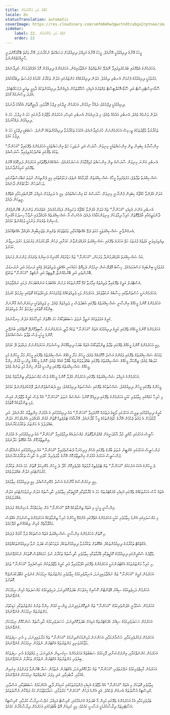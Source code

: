 ```yaml
---
title: ރުޖޫޢަ އަދި ތަކުރާރުވުން
locale: dv
statusTranslation: automatic
coverImage: https://res.cloudinary.com/xmfm6mhw3gwctndtcubgx2rptnae/image/upload/v1741354419/small_cover_la_gran_rebelion_28716e29d2.webp
sidebar:
    label: 22. ރުޖޫޢަ އަދި ތަކުރާރުވުން
    order: 22
---
```

މީހަކު އޭނާގެ ދިރިއުޅުމަކީ އޭނާއެވެ. މީހަކު އޭނާގެ އަމިއްލަ ދިރިއުޅުމަށް މަސައްކަތް ނުކުރާނަމަ، އޭނާ ވަގުތު ބޭކާރުކޮށްލަނީ ހާނީއްކަވެގެންނެވެ.

އަހަރެމެންގެ އެތެރޭގައި ބަރުކުރެވިފައިވާ ނޭދެވޭ ކަންތައްތައް ނައްތާލައިގެން، އަހަރެމެންގެ ދިރިއުޅުން މޮޅު އުފެއްދުމަކަށް ހެދިދާނެއެވެ.

މަރުވުމަކީ ދިރިއުޅުމުގެ ފެށުމަށް އެނބުރި ދިއުމެވެ. އަލުން ދިރިއުޅުމެއްގެ މަންޒަރުގައި އަލުން ތަކުރާރު ކުރުމުގެ ފުރުސަތު ލިބުމާއެކުއެވެ.

ސޫޑޯ-އިސްޓެރިސްޓް އަދި ސޫޑޯ-އޮކަލްޓިސްޓް ވައްތަރުގެ އެކިއެކި ސްކޫލްތަކުން ދެމިގެންދާ ދިރިއުޅުންތަކުގެ ދާއިމީ ތިއަރީ ދަމަހައްޓައެވެ. އެފަދަ ވިސްނުމެއް ގޯހެވެ.

ދިރިއުޅުމަކީ ފިލްމެކެވެ؛ ދައްކާ ނިމުމުން، އަހަރެމެން ރީލްގައި ފިލްމު އޮޅާލައި، ދާއިމީގޮތަށް އެއާއެކު ދާނަމެވެ.

އަލުން ވަނުމެއް ވެއެވެ، އެނބުރި އައުމެއް ވެއެވެ؛ މި ދުނިޔެއަށް އެނބުރި އައިސް، އަހަރެމެން ވުޖޫދުގެ ދާނުގައި ހަމަ އެ ފިލްމު، ހަމަ އެ ދިރިއުޅުން ދައްކާނަމެވެ.

ތަކުރާރުވާ ވުޖޫދުތަކުގެ ތީސިސް އަހަރެމެންނަށް ހުށަހެޅިދާނެއެވެ؛ އެކަމަކު ތަކުރާރުވާ ދިރިއުޅުންތަކެއް ނޫނެވެ. ސަބަބަކީ ފިލްމަކީ ހަމަ އެ ފިލްމު ކަމެވެ.

އިންސާނާގެ ކިބައިން ތިން އިންސައްތައަކީ މިނިވަން ސާރަސް އަދި ނުވަދިހަ ހަތް އިންސައްތައަކީ އަހަރެމެންގެ ތެރޭގައިވާ "އަހަންނާ" ތަކުގެ ތެރޭގައި ބަންދުކުރެވިފައިވާ ސާރަސްއެވެ.

އެނބުރި އަންނަ މިނިވަން ސާރަސްގެ ތިން އިންސައްތަ މުޅިމޭވާއަށް އަސަރުކުރެއެވެ؛ ޝައްކެއްނެތްގޮތުގައި އަހަރެމެން ދަރިކޮޅުގެ އޮށުގެ ތެރޭގައި ކުރިއަށްދާނަމެވެ.

ޝަޚްސިއްޔަތު ތަފާތެވެ؛ މަރުވެފައިވާ މީހާގެ ޝަޚްސިއްޔަތަށް މާދަމާއެއް ނެތެވެ؛ ފަހުވަގުތުގައި މިއީ ޕެންތިއަން ނުވަތަ ގަބުރުސްތާނުގައި ލަސްލަހުން ހަލާކުވެގެން ދާނެއެވެ.

އަލަށް އުފަންވާ ކުއްޖާގެ ކިބައިން ފެންނާނީ މިނިވަން ސާރަސްގެ ކުޑަ އިންސައްތައެވެ؛ މިއީ އެ ދަރިފުޅަށް އަމިއްލަ ހޭލުންތެރިކަމާއި އެތެރޭގެ ރީތިކަން ދެއެވެ.

އެނބުރި އަންނަ އެކިއެކި "އަހަންނާ" ތައް އަލަށް އުފަންވާ ކުއްޖާގެ ވަށައިގެން ދައުރުކުރެއެވެ. އެތެރެއަށް ވަންނަން ބޭނުންވެގެން ދާންމަތީގައާއި އާދެވޭގޮތަށް ހުރިހާ ދިމާލަކަށް މިނިވަންކަމާއެކު ދެއެވެ؛ އެހެނަސް އާ ޝަޚްސިއްޔަތެއް އުފައްދާފައި ނުވާހާ ހިނދަކު އޯގަނިކް މެޝިންގެ ތެރެއަށް ވަނުމަކީ ވުމެއްނެތް ކަމެކެވެ.

އެނގެންވާނީ ޝަޚްސިއްޔަތަކީ ހަކަތަ ދެވޭ އެއްޗެއްކަމާއި، ވަގުތުތަކުގެ ތެރެއިން ތަޖުރިބާއިން އުފައްދާ އެއްޗެއްކަމެވެ.

ލިޔެވިފައިވަނީ ޅަފަތުގެ ފުރަތަމަ ހަތް އަހަރުގެ ތެރޭގައި ޝަޚްސިއްޔަތު އުފައްދަންވާނެ ކަމަށާއި، ފަހުން އާދަކުރުމުން ވަރުގަދަވެ ހަރުދަނޑިވާނެ ކަމަށެވެ.

އައު ޝަޚްސިއްޔަތު އުފައްދަމުންދާ ވަރަކަށް، "އަހަންނާ" ތައް މަޑުމަޑުން އޯގަނިކް މެޝިންގެ ތެރެއަށް ވަންނަން ފަށައެވެ.

މަރުވުމަކީ ބިންބައިގެ މަސްއަލައެކެވެ. ހިސާބު އޮޕަރޭޝަން ނިމުމުން ދެމިއޮތް ހަމައެކަނި އެއްޗަކީ ވެލިއުތަކެވެ (އެއީ ރަނގަޅު އަދި ނުރަނގަޅު، ބޭނުންތެރި އަދި ބޭނުމެއްނެތް، ޕޮޒިޓިވް އަދި ނެގެޓިވް "އަހަންނާ" ތަކެވެ).

އެސްޓްރަލް އަލީގެ ތެރޭގައިވާ ވެލިއުތައް އިމާރަތާ ގުޅޭ ގާނޫނުތަކުގެ ދަށުން އެއްބަޔަކު އަނެއްބަޔަކަށް ދަމައި ނައްތާލައެވެ.

އަހަރެމެންނަކީ ހުސްތަންތާގައި ހިސާބުގެ ނުކުތާތަކެވެ. އަހަރެމެން ވަކި ވެލިއުތަކެއްގެ ޖުމްލައަކަށް ވެހިކަލްތަކުގެ ގޮތުގައި ޚިދުމަތް ކުރަމެވެ.

އަހަރެމެންގެ ކޮންމެ މީހެއްގެ އިންސާނީ ޝަޚްސިއްޔަތުގެ ތެރޭގައި އަބަދުވެސް މި ވެލިއުތައް ވެއެވެ. މި ވެލިއުތަކަކީ ރިކަރެންސްގެ ގާނޫނަށް ބިންގާގެ ގޮތުގައި ޚިދުމަތް ކުރާ ވެލިއުތަކެވެ.

ކުރީގެ އަމަލުތަކުގެ ނަތީޖާ ނުވަތަ ސަބަބުތަކާއެކު ހަމަ އެގޮތަށް ހުރިހާކަމެއް އަލުން ހިނގާނެއެވެ.

އަހަރެމެންގެ ކޮންމެ މީހެއްގެ ތެރޭގައި ކުރީގެ ދިރިއުޅުމުގެ އެތައް "އަހަންނާ" ތަކެއް ވާތީ، އަހަރެމެންނަށް ސާބިތުކޮށްދޭ ގޮތެއްގައި ބުނެވޭނީ ކޮންމެ މީހަކީ ވެސް ތަފާތު ޝަޚްސެއްކަމެވެ.

މިއީ އަހަރެމެންގެ ކޮންމެ މީހެއްގެ ތެރޭގައި ތަފާތު ޒިންމާތަކާއެކު އެތައް ބަޔަކު ދިރިއުޅޭކަން ވިސްނުމަށް އަހަރެމެންނަށް ދައުވަތު ދޭ ކަމެކެވެ.

ވަގަކުގެ ޝަޚްސިއްޔަތުގެ ތެރޭގައި ވަގުންގެ އަސްލު ހޮހޮޅައެއް ވެއެވެ؛ މީހުން މަރާ މީހެއްގެ ޝަޚްސިއްޔަތުގެ ތެރޭގައި މީހުން މަރާ މީހުންގެ މުޅި ކުލަބެއް ވެއެވެ؛ ޒިނޭކުރާ މީހެއްގެ ޝަޚްސިއްޔަތުގެ ތެރޭގައި ބައްދަލުވުންތައް ބާއްވާ ގެއެއް ވެއެވެ؛ ކޮންމެ މީހެއްގެ ޖިންސީ ގުޅުން ހިންގާ މީހެއްގެ ޝަޚްސިއްޔަތުގެ ތެރޭގައި ޖިންސީ ގުޅުން ހިންގާ މުޅި ތަނެއް ވެއެވެ.

އަހަރެމެންގެ އަމިއްލަ ޝަޚްސިއްޔަތުގެ ތެރޭގައި އަހަރެމެން އުފުލާ ކޮންމެ މީހެއްގެ ވެސް މައްސަލަތަކާއި ޒިންމާތައް ވެއެވެ.

މީހުންގެ ތެރޭގައި މީހުން ދިރިއުޅެއެވެ، ޝަޚްސުތަކުގެ ތެރޭގައި ޝަޚްސުތައް ދިރިއުޅެއެވެ؛ މިއީ ދެބަސްވެވެންނެތް، ދޮގުކުރެވެންނެތް ކަމެކެވެ.

މި ހުރިހާ ކަމެއްގައި ހިތާމަވެރި ކަމަކީ އަހަރެމެންގެ ތެރޭގައި ދިރިއުޅޭ ކޮންމެ ޝަޚްސެއް ނުވަތަ "އަހަންނާ" އެއް ވެސް ކުރީގެ ވުޖޫދުން އައިސް ވަކި ޒިންމާތަކެއް އޮތުމެވެ.

ކުރީގެ ދިރިއުޅުމުގައި ތިރީސް އަހަރުގައި ލޯބީގެ ދަތުރެއް ކޮށްފައިވާ "އަހަންނާ" އައު ދިރިއުޅުމުގައި އެ އުމުރަށް އިންތިޒާރު ކުރާނެއެވެ. އަދި ފާޅުވުމަށް އެ ވަގުތު ޖެހުމުން އޭނާގެ ހުވަފެންތަކުގެ މީހާ ހޯދާނެއެވެ. އޭނާއާއެކު ޓެލެޕެތިކް ގޮތުން ގުޅުން އުފައްދައި އެންމެފަހުން އަލުން ބައްދަލުވެ އެ މަންޒަރު ތަކުރާރުކުރާނެއެވެ.

ސާޅީސް އަހަރުގައި މާއްދީ މުދާ އާމުދަނީއަށް ގެއްލުންވާގޮތަށް މައްސަލައެއް ދިމާވެފައިވާ "އަހަންނާ" އައު ދިރިއުޅުމުގައި އެ އުމުރަށް އިންތިޒާރުކޮށް އެއާ އެއްގޮތް ހަދާނެއެވެ.

ފަންސަވީސް އަހަރުގައި ކެންޓީނު ނުވަތަ ބާރުގެ ތެރޭގައި އެހެން ފިރިހެނަކާ ދެބަސްވެފައިވާ "އަހަންނާ" އައު ދިރިއުޅުމުގައި އަނެއްކާވެސް ފަންސަވީސް އަހަރުގެ އުމުރަށް އިންތިޒާރުކޮށް އޭނާގެ ވާދަވެރިޔާ ހޯދައި އެ ހާދިސާ ތަކުރާރުކުރާނެއެވެ.

ދެ މީހުންގެ އެކަކު އަނެކަކުގެ "އަހަންނާ" ތައް ޓެލެޕެތިކް ރާޅުތައް މެދުވެރިކޮށް ހޯދާ ދެ މީހުން މެކޭނިކަލް ގޮތުން ހަމަ އެކަން ތަކުރާރު ކުރުމަށްޓަކައި އަލުން ބައްދަލުވެއެވެ.

މިއީ ރިކަރެންސްގެ ގާނޫނުގެ އަސްލު މެކޭނިކްސްއެވެ، މިއީ ދިރިއުޅުމުގެ ހިތާމައެވެ.

އެތައް ހާސް އަހަރުތަކެއްގެ ތެރޭގައި އެކިއެކި ކެރެކްޓަރުތައް ހަމަ އެ ޑްރާމާތަކާއި ކޮމެޑީތަކާއި ހިތާމަވެރި ހާދިސާތައް އަލުން ދިރުވުމަށްޓަކައި އަލުން ބައްދަލުވެއެވެ.

އިންސާނީ މީހަކީ މި އެތައް ޒިންމާތަކެއް އޮތް "އަހަންނާ" އަށް ޚިދުމަތްކުރާ މެޝިންއެއް ފަދައެވެ.

މި މައްސަލައިގައި އެންމެ ހިތާމަވެރި ކަމަކީ އަހަރެމެންގެ އެތެރޭގައި ގެންގުޅޭ މީހުންގެ ހުރިހާ ޒިންމާތަކެއް އަހަރެމެންގެ ވިސްނުމަށް އެއްވެސް މައުލޫމާތެއް ކުރިން ލިބުމެއްނެތި ފުދޭކަމެވެ.

މި ގޮތުން އަހަރެމެންގެ އިންސާނީ ޝަޚްސިއްޔަތު އެތައް އަސްތަކެއް ދަމާ ކާރެއް ފަދައެވެ.

އެކްޒެކްޓް ތަކުރާރުގެ ދިރިއުޅުންތަކެއް، އެއްގޮތަށް ތަކުރާރުވާ ދިރިއުޅުންތަކެއް، ދުވަހަކުވެސް ބަދަލު ނުވާ ދިރިއުޅުންތަކެއްވެއެވެ.

ވުޖޫދުގެ ސްކްރީންގައި ދިރިއުޅުމުގެ ކޮމެޑީތަކާއި ޑްރާމާތަކާއި ހިތާމަވެރި ހާދިސާތައް ތަކުރާރު ނުވެ ހަމައެއްވެސް ގޮތަކަށް ނުހުރެވޭނެއެވެ.

މި ހުރިހާ މަންޒަރުތަކުގެ އެކްޓަރުންނަކީ އަހަރެމެންގެ ތެރޭގައި އުފުލާފައިވާ އަދި ކުރީގެ ވުޖޫދުތަކުން އައިސްފައިވާ "އަހަންނާ" ތަކެވެ.

އަހަރެމެން ރުޅީގެ "އަހަންނާ" ތައް ނައްތާލައިފިނަމަ، އަނިޔާވެރިކަމުގެ ހިތާމަވެރި މަންޒަރުތައް ނިމުމަކަށް ގެނެވެނީ ގަބޫލުކުރަންޖެހޭ ގޮތަށެވެ.

އަހަރެމެން ދަހިވެތިކަމުގެ ސިއްރު އޭޖެންޓުން ކޮސްމިކް ހިރަފުހަށް ބަދަލުކޮށްފިނަމަ، ދަހިވެތިކަމުގެ މައްސަލަތައް މުޅިން ނިމުމަކަށް ގެނެވޭނެއެވެ.

އަހަރެމެން ޝަހުވާނީ އެދުންވެރިކަމުގެ "އަހަންނާ" ތައް ނެތިކޮށްލައިފިނަމަ، ޖިންސީ ގުޅުން ހިންގާ ތަނުގެ މަންޒަރުތަކާއި ހަޑިހުތުރު މަންޒަރުތައް ނިމުމަކަށް ގެނެވޭނެއެވެ.

އަހަރެމެން ހަސަދަވެރިކަމުގެ ސިއްރު ކެރެކްޓަރުތައް އަޅިއަށް ބަދަލުކޮށްފިނަމަ، ހަސަދަވެރިކަމުގެ ހާދިސާތައް ސުންކުކޮށް ނިމުމަކަށް ގެނެވޭނެއެވެ.

އަހަރެމެން ފަޚުރުވެރިކަމާއި، ހުސްމާނެކަމާއި، އަހަންނަށް މުހިންމުކަންދިނުމުގެ "އަހަންނާ" ތައް މަރާލައިފިނަމަ، މި އުނި ސިފަތަކުގެ މަޖާކުރުވަނިވި މަންޒަރުތައް އެކްޓަރުން ނެތުމުން ނިމުމަކަށް ގެނެވޭނެއެވެ.

އަހަރެމެން ކަންނެތްކަމާއި، އިންރެކްޝަނާއި، ފޫހިކަމުގެ ސަބަބުތައް އަހަރެމެންގެ ސިކުނޑިން ނެރެފިނަމަ، މި ވައްތަރުގެ އުނި ސިފަތަކުގެ ބިރުވެރި މަންޒަރުތައް އެކްޓަރުން ނެތުމުން ތަކުރާރު ނުކުރެވޭނެއެވެ.

އަހަރެމެން ކާހިތްވެރިކަމުގެ ނަފްރަތުވެރި "އަހަންނާ" ތައް ހަލާކުކޮށްފިނަމަ، އެކްޓަރުން ނެތުމުން ސަޔާ ބޭނުންވާ ވަރަށްވުރެ ގިނައިން ކެއުމާއި، ރާބުއިމާއި، އަދި މިފަދަ ކަންތައްތައް ނިމުމަކަށް ގެނެވޭނެއެވެ.

ހިތާމަވެރި ގޮތަކަށް މި އެތައް "އަހަންނާ" އެއް ވުޖޫދުގެ އެކިއެކި ފެންވަރުތަކުގައި ކުރިއަށް ދާތީ، އެކަންކަމުގެ ސަބަބުތަކާއި، އަސްލާއި، ކްރިސްޓިކް އުސޫލުތައް އެނގެން ޖެހެއެވެ. އެއީ އެންމެ ފަހުން "އަހަރެން" މަރުވުމާއި، ސަލާމަތްވުމަށް މަގު ދައްކާނެ އުސޫލުތަކެވެ.

ތެދުވެރިކަމާއި އެކު އަހަރެމެންގެ ތެރޭގައި މުޅިން އާ ބަދަލެއް ގެނައުމުގައި، ކްރިސްޓް އަމިއްލަ ނަފްސު ދިރާސާ ކުރުމާއި، ކްރިސްޓިކް އެސޯޓެރިޒަމް ދިރާސާކުރުމަކީ އަސާސީ ކަމެކެވެ؛ މިއީ ކުރިއަށް އޮތް ބާބުތަކުގައި އަހަރެމެން ދިރާސާކުރާނެ ކަމެކެވެ.

